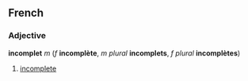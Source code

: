 ==French==
===Adjective===
'''incomplet''' ''m'' (''f'' '''incomplète''', ''m plural'' '''incomplets''', ''f plural'' '''incomplètes''')

#[[incomplete]]